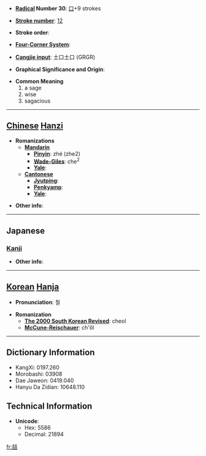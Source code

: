 * '''[[Wiktionary:Chinese radical index| Radical]] Number 30''': [[Wiktionary:Chinese radical index 口|口]]+9 strokes

* '''[[Wiktionary:Chinese total strokes index|Stroke number]]''': [[Wiktionary:Chinese total strokes index 12|12]]

* '''Stroke order''': 

* '''[[Wiktionary:Chinese four corner index|Four-Corner System]]''': 

* '''[[Wiktionary:Chinese Cangjie index|Cangjie input]]''': 土口土口 (GRGR)

* '''Graphical Significance and Origin''': 

* '''Common Meaning'''
*#a sage
*# wise
*# sagacious


----

== [[Chinese]] [[Hanzi]] ==

* '''Romanizations'''
** '''[[Mandarin]]'''
*** '''[[Pinyin]]''': zhé (zhe2)
*** '''[[Wade-Giles]]''': che<sup>2</sup>
*** '''[[Yale]]''': 
** '''[[Cantonese]]'''
*** '''[[Jyutping]]''':
*** '''[[Penkyamp]]''': 
*** '''[[Yale]]''': 

* '''Other info''': 

----

==Japanese==
===[[Kanji]]===
{{kanji|on readings=[[てつ]] (tetsu)|kun readings=}}

* '''Other info''':  

----

== [[Korean]] [[Hanja]] ==

* '''Pronunciation''': 철

* '''Romanization'''
** '''[[The 2000 South Korean Revised Romanization|The 2000 South Korean Revised]]''': cheol
** '''[[McCune-Reischauer]]''': ch'ŏl

----

== Dictionary Information ==

* KangXi: 0197.260
* Morobashi: 03908
* Dae Jaweon: 0419.040
* Hanyu Da Zidian: 10648.110

== Technical Information ==

* '''Unicode''':
** Hex: 5586
** Decimal: 21894

[[fr:喆]]